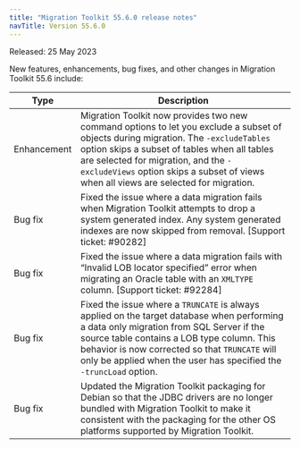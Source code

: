 ```yaml
---
title: "Migration Toolkit 55.6.0 release notes"
navTitle: Version 55.6.0
---
```


Released: 25 May 2023

New features, enhancements, bug fixes, and other changes in Migration Toolkit 55.6 include:

|     Type     |                                                                                                                                                                                         Description                                                                                                                                                                                         |
| ------------ | ------------------------------------------------------------------------------------------------------------------------------------------------------------------------------------------------------------------------------------------------------------------------------------------------------------------------------------------------------------------------------------------- |
| Enhancement  | Migration Toolkit now provides two new command options to let you exclude a subset of objects during migration. The `-excludeTables` option skips a subset of tables when all tables are selected for migration, and the `-excludeViews` option skips a subset of views when all views are selected for migration. |
| Bug fix | Fixed the issue where a data migration fails when Migration Toolkit attempts to drop a system generated index. Any system generated indexes are now skipped from removal. [Support ticket: #90282] |
| Bug fix | Fixed the issue where a data migration fails with “Invalid LOB locator specified” error when migrating an Oracle table with an `XMLTYPE` column. [Support ticket: #92284] |
| Bug fix | Fixed the issue where a `TRUNCATE` is always applied on the target database when performing a data only migration from SQL Server if the source table contains a LOB type column. This behavior is now corrected so that `TRUNCATE` will only be applied when the user has specified the `-truncLoad` option. |
| Bug fix | Updated the Migration Toolkit packaging for Debian so that the JDBC drivers are no longer bundled with Migration Toolkit to make it consistent with the packaging for the other OS platforms supported by Migration Toolkit. |

